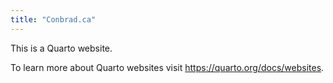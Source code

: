 ```yaml
---
title: "Conbrad.ca"
---
```


This is a Quarto website.

To learn more about Quarto websites visit <https://quarto.org/docs/websites>.

